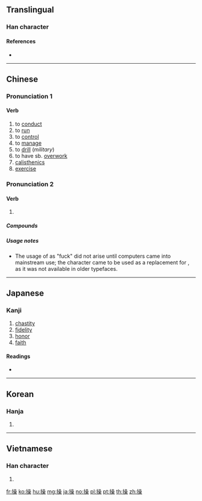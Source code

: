 {{character info/new}}
{{also|肏|抄|喿}}
==Translingual==

===Han character===
{{Han char|rn=64|rad=手|as=13|sn=16|four=56094|canj=QRRD|ids=⿰扌喿}}

====References====
* {{Han ref|kx=0458.150|dkj=12806|dj=0807.040|hdz=31969.030|uh=64CD|ud=25805|bh=BEDE|bd=48862}}

----

==Chinese==
{{zh-forms}}

===Pronunciation 1===
{{zh-pron
|m=cāo
|c=cou1,cou3
|mc=y
|oc=y
|ma=Zh-cao.ogg
|cat=v
}}

====Verb====
{{zh-verb}}

# to [[conduct]]
# to [[run]]
# to [[control]]
# to [[manage]]
# to [[drill]] (''military'')
# to have sb. [[overwork]]
# [[calisthenics]]
# [[exercise]]

===Pronunciation 2===
{{zh-pron
|m=cào
|c=caau3
|mc=
|oc=
|ma=
|cat=v
}}

====Verb====
{{zh-verb}}

# {{euphemistic spelling of|肏|lang=zh||to fuck}}

=====Compounds=====
{{zh-der|操屄|我操|操你媽|操逼}}

=====Usage notes=====
* The usage of {{lang|zh|操}} as "fuck" did not arise until computers came into mainstream use; the character came to be used as a replacement for {{zh-l|肏}}, as it was not available in older typefaces.

----

==Japanese==

===Kanji===
{{ja-kanji|grade=6|rs=手13}}

# [[chastity]]
# [[fidelity]]
# [[honor]]
# [[faith]]

====Readings====
* {{ja-readings|goon=[[そう]] (sō), {{qualifier|historical}} [[さう]] (sau)|kanon=[[そう]] (sō), {{qualifier|historical}} [[さう]] (sau)|kun=[[あやつる]] (ayatsuru), [[とる]] (toru), [[みさお]] (misao)}}

----

==Korean==

===Hanja===
{{ko-hanja|hangeul=[[조]]|eumhun=|rv=jo|mr=cho|y=co}}

# {{defn|lang=ko|sort=手13}}

----

==Vietnamese==

===Han character===
{{vi-hantu|[[thao]], [[tháo]], [[thạo]], [[xáo]], [[thảo]]|rs=手13}}

# {{defn|lang=vi|sort=手13}}

[[fr:操]]
[[ko:操]]
[[hu:操]]
[[mg:操]]
[[ja:操]]
[[no:操]]
[[pl:操]]
[[pt:操]]
[[th:操]]
[[zh:操]]